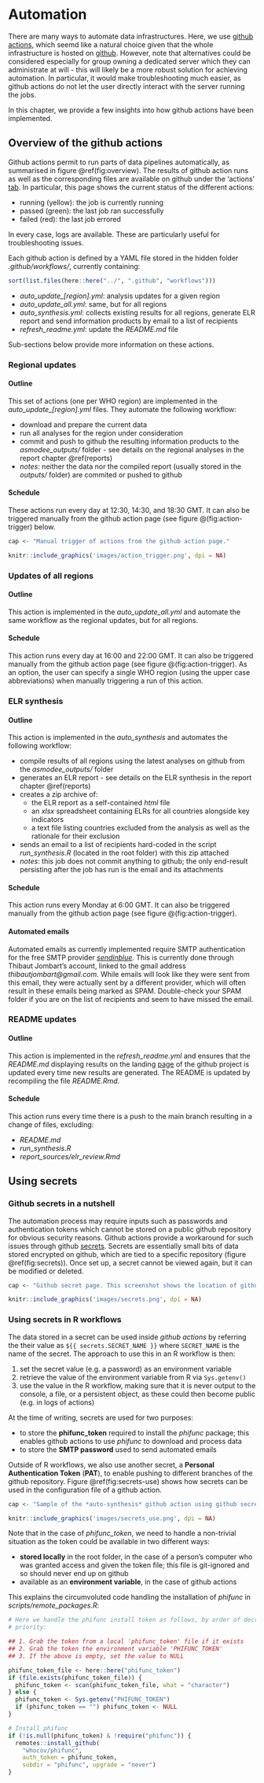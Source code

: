 # Automation {#automation}

There are many ways to automate data infrastructures. Here, we use [github
actions](https://docs.github.com/en/actions), which seemd like a natural choice
given that the whole infrastructure is hosted on
[github](https://github.com/whocov/trend_analysis_public). However, note that
alternatives could be considered especially for group owning a dedicated server
which they can administrate at will - this will likely be a more robust solution
for achieving automation. In particular, it would make troubleshooting much
easier, as github actions do not let the user directly interact with the server
running the jobs.

In this chapter, we provide a few insights into how github actions have been
implemented.




## Overview of the github actions

Github actions permit to run parts of data pipelines automatically, as
summarised in figure \@ref(fig:overview). The results of github action runs as
well as the corresponding files are available on github under the 'actions'
[tab](https://github.com/whocov/trend_analysis_public/actions). In particular,
this page shows the current status of the different actions: 

* running (yellow): the job is currently running
* passed (green): the last job ran successfully
* failed (red): the last job errored

In every case, logs are available. These are particularly useful for
troubleshooting issues.


Each github action is defined by a YAML file stored in the hidden folder
*.github/workflows/*, currently containing:

```r

sort(list.files(here::here("../", ".github", "workflows")))

```

* *auto_update_[region].yml*: analysis updates for a given region
* *auto_update_all.yml*: same, but for all regions
* *auto_synthesis.yml*: collects existing results for all regions, generate ELR
  report and send information products by email to a list of recipients
* *refresh_readme.yml*: update the *README.md* file 


Sub-sections below provide more information on these actions.


### Regional updates

#### Outline

This set of actions (one per WHO region) are implemented in the
*auto_update_[region].yml* files. They automate the following workflow:

* download and prepare the current data
* run all analyses for the region under consideration
* commit and push to github the resulting information products to the
  *asmodee_outputs/* folder - see details on the regional analyses in the report
  chapter \@ref(reports)
* *notes*: neither the data nor the compiled report (usually stored in the
  *outputs/* folder) are commited or pushed to github


#### Schedule

These actions run every day at 12:30, 14:30, and 18:30 GMT. It can also be
triggered manually from the github action page (see figure
\@(fig:action-trigger) below.


```r

cap <- "Manual trigger of actions from the github action page."

```

```r
knitr::include_graphics('images/action_trigger.png', dpi = NA)
```



### Updates of all regions

#### Outline

This action is implemented in the *auto_update_all.yml* and automate the same
workflow as the regional updates, but for all regions.


#### Schedule

This action runs every day at 16:00 and 22:00 GMT. It can also be triggered
manually from the github action page (see figure \@(fig:action-trigger). As an
option, the user can specify a single WHO region (using the upper case
abbreviations) when manually triggering a run of this action.




### ELR synthesis

#### Outline

This action is implemented in the *auto_synthesis* and automates the following
workflow:

* compile results of all regions using the latest analyses on github from the
  *asmodee_outputs/* folder
* generates an ELR report - see details on the ELR synthesis in the report
  chapter \@ref(reports)
* creates a zip archive of: 
    + the ELR report as a self-contained *html* file
    + an *xlsx* spreadsheet containing ELRs for all countries alongside key indicators
    + a text file listing countries excluded from the analysis as well as the
  rationale for their exclusion
* sends an email to a list of recipients hard-coded in the script
  *run_synthesis.R* (located in the root folder) with this zip attached
* *notes*: this job does not commit anything to github; the only end-result
  persisting after the job has run is the email and its attachments


#### Schedule

This action runs every Monday at 6:00 GMT. It can also be triggered
manually from the github action page (see figure \@(fig:action-trigger).


#### Automated emails

Automated emails as currently implemented require SMTP authentication for the
free SMTP provider [*sendinblue*](https://www.sendinblue.com/). This is
currently done through Thibaut Jombart's account, linked to the gmail address
*thibautjombart@gmail.com*.  While emails will look like they were sent from
this email, they were actually sent by a different provider, which will often
result in these emails being marked as SPAM. Double-check your SPAM folder if
you are on the list of recipients and seem to have missed the email.



### README updates

#### Outline

This action is implemented in the *refresh_readme.yml* and ensures that the
*README.md* displaying results on the landing
[page](https://github.com/whocov/trend_analysis_public) of the github project is
updated every time new results are generated. The README is updated by
recompiling the file *README.Rmd*.


#### Schedule

This action runs every time there is a push to the main branch resulting in a
change of files, excluding: 

* *README.md*
* *run_synthesis.R*
* *report_sources/elr_review.Rmd*




## Using secrets

### Github secrets in a nutshell

The automation process may require inputs such as passwords and authentication
tokens which cannot be stored on a public github repository for obvious security
reasons. Github actions provide a workaround for such issues through github
[secrets](https://docs.github.com/en/actions/reference/encrypted-secrets). Secrets
are essentially small bits of data stored encrypted on github, which are tied to
a specific repository (figure \@ref(fig:secrets)). Once set up, a secret cannot
be viewed again, but it can be modified or deleted.

```r

cap <- "Github secret page. This screenshot shows the location of github secrets on the infrastructure's page, underthe *Settings* tab. New secrets can be added there, and old secrets can be modified, but not visualised."

```

```r
knitr::include_graphics('images/secrets.png', dpi = NA)
```


### Using secrets in R workflows

The data stored in a secret can be used inside *github actions* by referring the
their value as `${{ secrets.SECRET_NAME }}` where `SECRET_NAME` is the name of
the secret. The approach to use this in an R workflow is then:

1. set the secret value (e.g. a password) as an environment variable
2. retrieve the value of the environment variable from R via `Sys.getenv()`
3. use the value in the R workflow, making sure that it is never output to the
   console, a file, or a persistent object, as these could then become public
   (e.g. in logs of actions)
   
At the time of writing, secrets are used for two purposes:

* to store the **phifunc_token** required to install the *phifunc* package; this
  enables github actions to use *phifunc* to download and process data
* to store the **SMTP password** used to send automated emails


Outside of R workflows, we also use another secret, a **Personal Authentication
Token** (**PAT**), to enable pushing to different branches of the github
repository. Figure \@ref(fig:secrets-use) shows how secrets can be used in the
configuration file of a github action.

```r

cap <- "Sample of the *auto-synthesis* github action using github secrets. This screenshot was taken from the github action configation file *.github/workflows/auto_synthesis.yml*. Secrets are outlined in red. The first two (*PHIFUNC_TOKEN* and *SENDINBLUE_SMTP_PASSWORD*) are set up as environment variables, while the last one (*PAT_TIBO*) is passed directly as an input to the *checkout* action."

```

```r
knitr::include_graphics('images/secrets_use.png', dpi = NA)
```

Note that in the case of *phifunc_token*, we need to handle a non-trivial
situation as the token could be available in two different ways:

* **stored locally** in the root folder, in the case of a person's computer who was
  granted access and given the token file; this file is git-ignored and so
  should never end up on github
* available as an **environment variable**, in the case of github actions

This explains the circumvoluted code handling the installation of *phifunc* in
*scripts/remote_packages.R*: 

```r

# Here we handle the phifunc install token as follows, by order of decreasing
# priority:

## 1. Grab the token from a local 'phifunc_token' file if it exists
## 2. Grab the token the environment variable 'PHIFUNC_TOKEN'
## 3. If the above is empty, set the value to NULL

phifunc_token_file <- here::here("phifunc_token")
if (file.exists(phifunc_token_file)) {
  phifunc_token <- scan(phifunc_token_file, what = "character")
} else {
  phifunc_token <- Sys.getenv("PHIFUNC_TOKEN")
  if (phifunc_token == "") phifunc_token <- NULL
}

# Install phifunc
if (!is.null(phifunc_token) & !require("phifunc")) {
  remotes::install_github(
    "whocov/phifunc",
    auth_token = phifunc_token,
    subdir = "phifunc", upgrade = "never")
}


```
